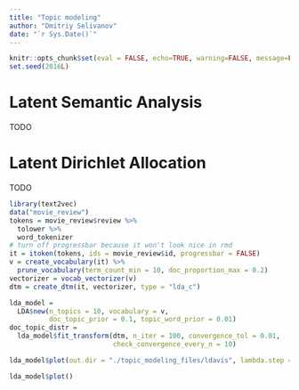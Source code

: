 ```yaml
---
title: "Topic modeling"
author: "Dmitriy Selivanov"
date: "`r Sys.Date()`"
---
```

```r
knitr::opts_chunk$set(eval = FALSE, echo=TRUE, warning=FALSE, message=FALSE)
set.seed(2016L)
```


# Latent Semantic Analysis
TODO

# Latent Dirichlet Allocation
TODO
```r
library(text2vec)
data("movie_review")
tokens = movie_review$review %>% 
  tolower %>% 
  word_tokenizer
# turn off progressbar because it won't look nice in rmd
it = itoken(tokens, ids = movie_review$id, progressbar = FALSE)
v = create_vocabulary(it) %>% 
  prune_vocabulary(term_count_min = 10, doc_proportion_max = 0.2)
vectorizer = vocab_vectorizer(v)
dtm = create_dtm(it, vectorizer, type = "lda_c")

lda_model = 
  LDA$new(n_topics = 10, vocabulary = v, 
          doc_topic_prior = 0.1, topic_word_prior = 0.01)
doc_topic_distr = 
  lda_model$fit_transform(dtm, n_iter = 100, convergence_tol = 0.01, 
                          check_convergence_every_n = 10)
```

```r
lda_model$plot(out.dir = "./topic_modeling_files/ldavis", lambda.step = 0.1, open.browser = FALSE)
```
```r
lda_model$plot()
```

<head>
  <meta http-equiv="Content-Type" content="text/html; charset=utf-8">
  <title>LDAvis</title>
  <script src="topic_modeling_files/ldavis/d3.v3.js"></script>
  <script src="topic_modeling_files/ldavis/ldavis.js"></script>
  <link rel="stylesheet" type="text/css" href="topic_modeling_files/ldavis/lda.css">
</head>

<body>
  <div id = "lda"></div>
  <script>
    var vis = new LDAvis("#lda", "topic_modeling_files/ldavis/lda.json");
  </script>
</body>
